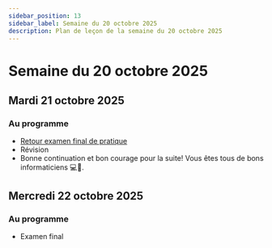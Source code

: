 ```yaml
---
sidebar_position: 13
sidebar_label: Semaine du 20 octobre 2025
description: Plan de leçon de la semaine du 20 octobre 2025
---
```


# Semaine du 20 octobre 2025

## Mardi 21 octobre 2025

### Au programme

- [Retour examen final de pratique](https://github.com/archambaultv-prof/2025E-420-920-MA-Pratique-Final)
- Révision
- Bonne continuation et bon courage pour la suite! Vous êtes tous de bons informaticiens 💻💪.

## Mercredi 22 octobre 2025

### Au programme

- Examen final
